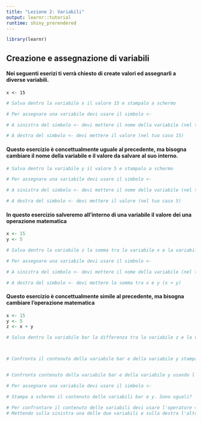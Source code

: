 ```yaml
---
title: "Lezione 2: Variabili"
output: learnr::tutorial
runtime: shiny_prerendered
---
```

    
```r
library(learnr)

```

## Creazione e assegnazione di variabili

#### Nei seguenti eserizi ti verrà chiesto di create valori ed assegnarli a diverse variabili.

```
x <- 15
```


```r
# Salva dentro la variabile x il valore 15 e stampalo a schermo

```

```r
# Per assegnare una variabile devi usare il simbolo <-
```

```r
# A sinistra del simbolo <- devi mettere il nome della variabile (nel tuo caso x)
```

```r
# A destra del simbolo <- devi mettere il valore (nel tuo caso 15)
```

#### Questo esercizio è concettualmente uguale al precedente, ma bisogna cambiare il nome della variabile e il valore da salvare al suo interno.

```r
# Salva dentro la variabile y il valore 5 e stampalo a schermo
```


```r
# Per assegnare una variabile devi usare il simbolo <-
```

```r
# A sinistra del simbolo <- devi mettere il nome della variabile (nel tuo caso y)
```

```r
# A destra del simbolo <- devi mettere il valore (nel tuo caso 5)
```

#### In questo esercizio salveremo all'interno di una variabile il valore dei una operazione matematica

```r
x <- 15
y <- 5
```

```r
# Salva dentro la variabile z la somma tra la variabile x e la variabile y. Stampa a schermo il risultato
```



```r
# Per assegnare una variabile devi usare il simbolo <-
```

```r
# A sinistra del simbolo <- devi mettere il nome della variabile (nel tuo caso z)
```

```r
# A destra del simbolo <- devi mettere la somma tra x e y (x + y)
```

#### Questo esercizio è concettualmente simile al precedente, ma bisogna cambiare l'operazione matematica

```r
x <- 15
y <- 5
z <- x + y
```

```r
# Salva dentro la variabile bar la differenza tra la variabile z e la variabile x. Stampa a schermo il risultato



# Confronta il contenuto della variabile bar e della variabile y stampando a schermo i loro valori.


# Confronta contenuto della variabile bar e della variabile y usando l'operatore ==


```

```r
# Per assegnare una variabile devi usare il simbolo <-
```

```r
# Stampa a schermo il contenuto delle variabili bar e y. Sono uguali?
```

```r
# Per confrontare il contenuto delle variabili devi usare l'operatore ==.
# Mettendo sulla sinistra una delle due variabili e sulla destra l'altra. Per esempio: bar == y.
```